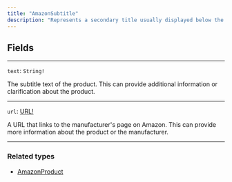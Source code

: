 ```yaml
---
title: "AmazonSubtitle"
description: "Represents a secondary title usually displayed below the main title of a product on Amazon."
---
```


## Fields

---

`text`: `String!`

 The subtitle text of the product. This can provide additional information or clarification about the product.

---

`url`: [URL!](/reference/url)

A URL that links to the manufacturer's page on Amazon. This can provide more information about the product or the manufacturer.

---

### Related types

* [AmazonProduct](/reference/amazonproduct)